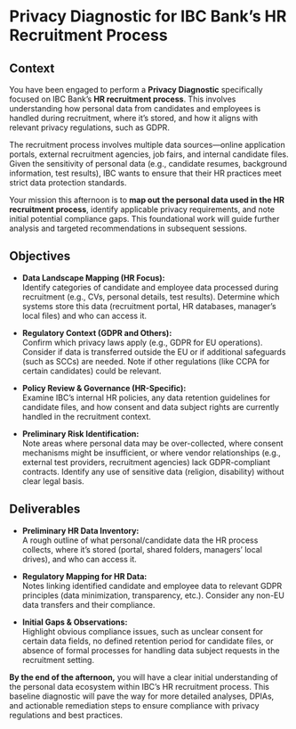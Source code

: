 # Privacy Diagnostic for IBC Bank’s HR Recruitment Process

## Context

You have been engaged to perform a **Privacy Diagnostic** specifically focused on IBC Bank’s **HR recruitment process**. This involves understanding how personal data from candidates and employees is handled during recruitment, where it’s stored, and how it aligns with relevant privacy regulations, such as GDPR.

The recruitment process involves multiple data sources—online application portals, external recruitment agencies, job fairs, and internal candidate files. Given the sensitivity of personal data (e.g., candidate resumes, background information, test results), IBC wants to ensure that their HR practices meet strict data protection standards.

Your mission this afternoon is to **map out the personal data used in the HR recruitment process**, identify applicable privacy requirements, and note initial potential compliance gaps. This foundational work will guide further analysis and targeted recommendations in subsequent sessions.

## Objectives

- **Data Landscape Mapping (HR Focus):**  
  Identify categories of candidate and employee data processed during recruitment (e.g., CVs, personal details, test results). Determine which systems store this data (recruitment portal, HR databases, manager’s local files) and who can access it.

- **Regulatory Context (GDPR and Others):**  
  Confirm which privacy laws apply (e.g., GDPR for EU operations). Consider if data is transferred outside the EU or if additional safeguards (such as SCCs) are needed. Note if other regulations (like CCPA for certain candidates) could be relevant.

- **Policy Review & Governance (HR-Specific):**  
  Examine IBC’s internal HR policies, any data retention guidelines for candidate files, and how consent and data subject rights are currently handled in the recruitment context.

- **Preliminary Risk Identification:**  
  Note areas where personal data may be over-collected, where consent mechanisms might be insufficient, or where vendor relationships (e.g., external test providers, recruitment agencies) lack GDPR-compliant contracts. Identify any use of sensitive data (religion, disability) without clear legal basis.

## Deliverables

- **Preliminary HR Data Inventory:**  
  A rough outline of what personal/candidate data the HR process collects, where it’s stored (portal, shared folders, managers’ local drives), and who can access it.

- **Regulatory Mapping for HR Data:**  
  Notes linking identified candidate and employee data to relevant GDPR principles (data minimization, transparency, etc.). Consider any non-EU data transfers and their compliance.

- **Initial Gaps & Observations:**  
  Highlight obvious compliance issues, such as unclear consent for certain data fields, no defined retention period for candidate files, or absence of formal processes for handling data subject requests in the recruitment setting.

**By the end of the afternoon,** you will have a clear initial understanding of the personal data ecosystem within IBC’s HR recruitment process. This baseline diagnostic will pave the way for more detailed analyses, DPIAs, and actionable remediation steps to ensure compliance with privacy regulations and best practices.
